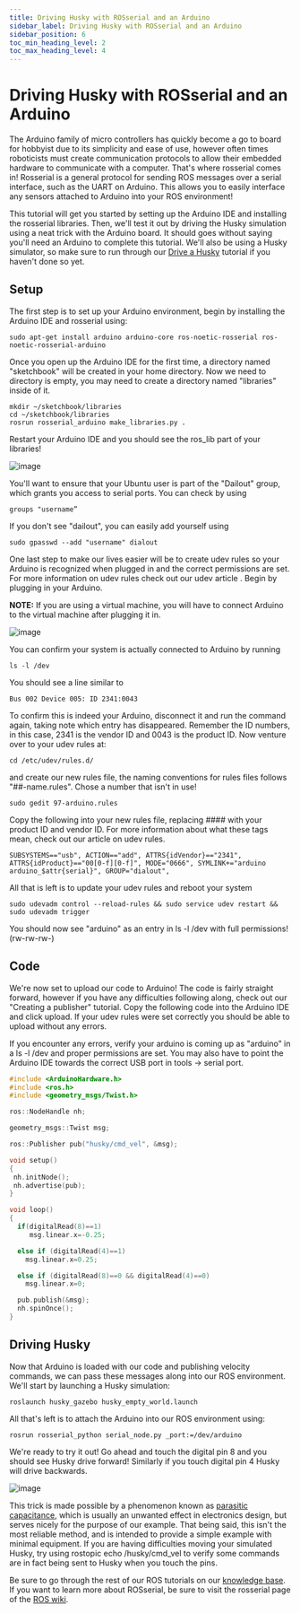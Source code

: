 ---
title: Driving Husky with ROSserial and an Arduino
sidebar_label: Driving Husky with ROSserial and an Arduino
sidebar_position: 6
toc_min_heading_level: 2
toc_max_heading_level: 4
---

# Driving Husky with ROSserial and an Arduino

The Arduino family of micro controllers has quickly become a go to board
for hobbyist due to its simplicity and ease of use, however often times
roboticists must create communication protocols to allow their embedded
hardware to communicate with a computer. That's where rosserial comes
in! Rosserial is a general protocol for sending ROS messages over a
serial interface, such as the UART on Arduino. This allows you to easily
interface any sensors attached to Arduino into your ROS environment!

This tutorial will get you started by setting up the Arduino IDE and
installing the rosserial libraries. Then, we'll test it out by driving
the Husky simulation using a neat trick with the Arduino board. It
should goes without saying you'll need an Arduino to complete this
tutorial. We'll also be using a Husky simulator, so make sure to run
through our [Drive a Husky](/docs/software/ros/tutorials/ros101/beginner/drive_a_husky)
tutorial if you haven't done so yet.

## Setup

The first step is to set up your Arduino environment, begin by
installing the Arduino IDE and rosserial using:

```
sudo apt-get install arduino arduino-core ros-noetic-rosserial ros-noetic-rosserial-arduino
```

Once you open up the Arduino IDE for the first time, a directory named
"sketchbook" will be created in your home directory. Now we need to
directory is empty, you may need to create a directory named
"libraries" inside of it.

```
mkdir ~/sketchbook/libraries
cd ~/sketchbook/libraries
rosrun rosserial_arduino make_libraries.py .
```

Restart your Arduino IDE and you should see the ros_lib part of your
libraries!

![image](/img/software_images/ros/tutorials/ros101/ros_lib_check.PNG)

You'll want to ensure that your Ubuntu user is part of the "Dailout"
group, which grants you access to serial ports. You can check by using

```
groups "username”
```

If you don't see "dailout", you can easily add yourself using

```
sudo gpasswd --add "username" dialout
```

One last step to make our lives easier will be to create udev rules so
your Arduino is recognized when plugged in and the correct permissions
are set. For more information on udev rules check out our udev article .
Begin by plugging in your Arduino.

**NOTE:** If you are using a virtual machine, you will have to connect
Arduino to the virtual machine after plugging it in.

![image](/img/software_images/ros/tutorials/ros101/attaching_device.jpg)

You can confirm your system is actually connected to Arduino by running

```
ls -l /dev
```

You should see a line similar to

```
Bus 002 Device 005: ID 2341:0043
```

To confirm this is indeed your Arduino, disconnect it and run the
command again, taking note which entry has disappeared. Remember the ID
numbers, in this case, 2341 is the vendor ID and 0043 is the product ID.
Now venture over to your udev rules at:

```
cd /etc/udev/rules.d/
```

and create our new rules file, the naming conventions for rules files
follows "##-name.rules". Chose a number that isn't in use!

```
sudo gedit 97-arduino.rules
```

Copy the following into your new rules file, replacing \#### with your
product ID and vendor ID. For more information about what these tags
mean, check out our article on udev rules.

```
SUBSYSTEMS=="usb", ACTION=="add", ATTRS{idVendor}=="2341", ATTRS{idProduct}=="00[0-f][0-f]", MODE="0666", SYMLINK+="arduino arduino_$attr{serial}", GROUP="dialout",
```

All that is left is to update your udev rules and reboot your system

```
sudo udevadm control --reload-rules && sudo service udev restart && sudo udevadm trigger
```

You should now see "arduino" as an entry in ls -l /dev with full
permissions! (rw-rw-rw-)

## Code

We're now set to upload our code to Arduino! The code is fairly
straight forward, however if you have any difficulties following along,
check out our "Creating a publisher" tutorial. Copy the following code
into the Arduino IDE and click upload. If your udev rules were set
correctly you should be able to upload without any errors.

If you encounter any errors, verify your arduino is coming up as
"arduino" in a ls -l /dev and proper permissions are set. You may also
have to point the Arduino IDE towards the correct USB port in tools -\>
serial port.

``` c
#include <ArduinoHardware.h>
#include <ros.h>
#include <geometry_msgs/Twist.h>

ros::NodeHandle nh;

geometry_msgs::Twist msg;

ros::Publisher pub("husky/cmd_vel", &msg);

void setup()
{
 nh.initNode();
 nh.advertise(pub);
}

void loop()
{
  if(digitalRead(8)==1)
     msg.linear.x=-0.25;

  else if (digitalRead(4)==1)
    msg.linear.x=0.25;

  else if (digitalRead(8)==0 && digitalRead(4)==0)
    msg.linear.x=0;

  pub.publish(&msg);
  nh.spinOnce();
}
```

## Driving Husky

Now that Arduino is loaded with our code and publishing velocity
commands, we can pass these messages along into our ROS environment.
We'll start by launching a Husky simulation:

```
roslaunch husky_gazebo husky_empty_world.launch
```

All that's left is to attach the Arduino into our ROS environment
using:

```
rosrun rosserial_python serial_node.py _port:=/dev/arduino
```

We're ready to try it out! Go ahead and touch the digital pin 8 and you
should see Husky drive forward! Similarly if you touch digital pin 4
Husky will drive backwards.

![image](/img/software_images/ros/tutorials/ros101/ArduinoUno_r2_front450px.jpg)

This trick is made possible by a phenomenon known as [parasitic
capacitance](http://en.wikipedia.org/wiki/Parasitic_capacitance), which
is usually an unwanted effect in electronics design, but serves nicely
for the purpose of our example. That being said, this isn't the most
reliable method, and is intended to provide a simple example with
minimal equipment. If you are having difficulties moving your simulated
Husky, try using rostopic echo /husky/cmd_vel to verify some commands
are in fact being sent to Husky when you touch the pins.

Be sure to go through the rest of our ROS tutorials on our [knowledge
base](http://support.clearpathrobotics.com/). If you want to learn more
about ROSserial, be sure to visit the rosserial page of the [ROS
wiki](http://wiki.ros.org/rosserial).
